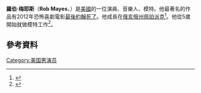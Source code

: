 {{Infobox person
| name = Rob Mayes
| image = 
| caption = 
| alt = 
| birth_name = Robert Mayes
| birth_date    = {{Birth date and age|1985|01|01}}
| birth_place = 
| occupation = 演員、音樂人、模特
| years_active = 2002–現在
}}
'''羅伯·梅耶斯'''（'''Rob Mayes'''，{{bd|1985年|1月1日}}）是[[美國|美國]]的一位演員、音樂人、模特。他最著名的作品有2012年恐怖喜劇電影[[最後約翰死了|最後約翰死了]]。他成長在[[俄亥俄州|俄亥俄州]][[佩珀派克|佩珀派克]]<ref name="TPD">{{cite web|last=O'Connor|first=Clint|title=Ex-'Sexiest Bachelor' Rob Mayes on part in 'John Dies at the End' and other strange matter|url=http://www.cleveland.com/moviebuff/index.ssf/2013/02/actor_rob_mayes_on_john_dies_a.html|work=[[The_Plain_Dealer|The Plain Dealer]]|accessdate=April 28, 2014|date=February 8, 2013|archive-date=2018-06-12|archive-url=https://web.archive.org/web/20180612112843/https://www.cleveland.com/moviebuff/index.ssf/2013/02/actor_rob_mayes_on_john_dies_a.html|dead-url=no}}</ref>。他從5歲開始就做模特工作<ref name="USA">{{cite web|last=MacMedan|first=Dan|title=Rob Mayes shops for success at MTV's 'Mall'|url=http://usatoday30.usatoday.com/life/people/2008-08-10-rob-mayes_N.htm|work=[[USA_Today|USA Today]]|accessdate=April 27, 2014|date=August 11, 2008|archive-date=2016-03-03|archive-url=https://web.archive.org/web/20160303172154/http://usatoday30.usatoday.com/life/people/2008-08-10-rob-mayes_N.htm|dead-url=no}}</ref>。
==參考資料==
{{Reflist}}
[[Category:美国男演员|Category:美国男演员]]